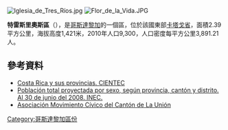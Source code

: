 [[Image:Iglesia_de_Tres_Ríos.jpg|right]]
[[Image:Flor_de_la_Vida.JPG|thumb]]

'''特雷斯里奧斯區'''（{{lang-es|Tres Ríos}}），是[[哥斯達黎加|哥斯達黎加]]的一個區，位於該國東部[[卡塔戈省|卡塔戈省]]，面積2.39平方公里，海拔高度1,421米，2010年人口9,300，人口密度每平方公里3,891.21人。

==參考資料==
*[http://www.cientec.or.cr/provincias/provincias.html#cartago Costa Rica y sus provincias. CIENTEC] {{Wayback|url=http://www.cientec.or.cr/provincias/provincias.html#cartago |date=20210411010152 }}
*[https://web.archive.org/web/20130813233159/http://www.inec.go.cr/A/MT/Poblaci%C3%B3n%20y%20Demograf%C3%ADa/Defunciones/Generales/Publicaciones/C0/2008/Publicaciones%20de%20Estad%C3%ADsticas%20Vitales.pdf Población total proyectada por sexo, según provincia, cantón y distrito. Al 30 de junio del 2008. INEC.]
* [https://web.archive.org/web/20120831202755/http://www.asmocicu.com/ Asociación Movimiento Cívico del Cantón de La Unión]

{{CostaRica-geo-stub}}
[[Category:哥斯達黎加區份|Category:哥斯達黎加區份]]